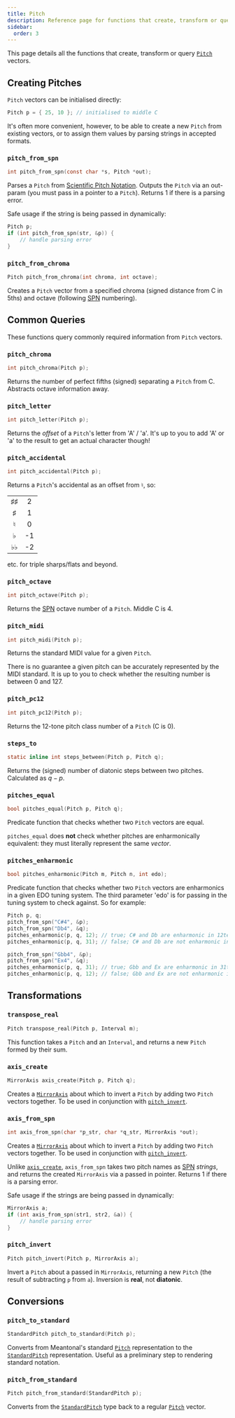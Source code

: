 ```yaml
---
title: Pitch
description: Reference page for functions that create, transform or query Pitch vectors.
sidebar:
  order: 3
---
```



This page details all the functions that create, transform or query [`Pitch`](/c/types/#pitch) vectors.

## Creating Pitches

`Pitch` vectors can be initialised directly:

```c
Pitch p = { 25, 10 }; // initialised to middle C
```

It's often more convenient, however, to be able to create a new `Pitch` from existing vectors, or to assign them values by parsing strings in accepted formats.

### `pitch_from_spn`

```c
int pitch_from_spn(const char *s, Pitch *out);
```

Parses a `Pitch` from [Scientific Pitch Notation](https://en.wikipedia.org/wiki/Scientific_pitch_notation). Outputs the `Pitch` via an out-param (you must pass in a pointer to a `Pitch`). Returns 1 if there is a parsing error.

Safe usage if the string is being passed in dynamically:

```c
Pitch p;
if (int pitch_from_spn(str, &p)) {
    // handle parsing error
}
```

### `pitch_from_chroma`

```c
Pitch pitch_from_chroma(int chroma, int octave);
```

Creates a `Pitch` vector from a specified chroma (signed distance from C in 5ths) and octave (following [SPN](https://en.wikipedia.org/wiki/Scientific_pitch_notation) numbering).

## Common Queries

These functions query commonly required information from `Pitch` vectors.

### `pitch_chroma`

```c
int pitch_chroma(Pitch p);
```

Returns the number of perfect fifths (signed) separating a `Pitch` from C. Abstracts octave information away.

### `pitch_letter`

```c
int pitch_letter(Pitch p);
```

Returns the _offset_ of a `Pitch`'s letter from 'A' / 'a'. It's up to you to add 'A' or 'a' to the result to get an actual character though!

### `pitch_accidental`

```c
int pitch_accidental(Pitch p);
```

Returns a `Pitch`'s accidental as an offset from $\natural$, so:

|                |     |
| :------------: | :-: |
| $\sharp\sharp$ |  2  |
|    $\sharp$    |  1  |
|   $\natural$   |  0  |
|    $\flat$     | -1  |
|  $\flat\flat$  | -2  |

etc. for triple sharps/flats and beyond.

### `pitch_octave`

```c
int pitch_octave(Pitch p);
```

Returns the [SPN](https://en.wikipedia.org/wiki/Scientific_pitch_notation) octave number of a `Pitch`. Middle C is 4.

### `pitch_midi`

```c
int pitch_midi(Pitch p);
```

Returns the standard MIDI value for a given `Pitch`.

<Aside type="caution">

There is no guarantee a given pitch can be accurately represented by the MIDI standard. It is up to you to check whether the resulting number is between 0 and 127.

</Aside>

### `pitch_pc12`

```c
int pitch_pc12(Pitch p);
```

Returns the 12-tone pitch class number of a `Pitch` (C is 0).

### `steps_to`

```c
static inline int steps_between(Pitch p, Pitch q);
```

Returns the (signed) number of diatonic steps between two pitches. Calculated as $q - p$.

### `pitches_equal`

```c
bool pitches_equal(Pitch p, Pitch q);
```

Predicate function that checks whether two `Pitch` vectors are equal.

<Aside type="caution">

`pitches_equal` does **not** check whether pitches are enharmonically equivalent: they must literally represent the same *vector*.

</Aside>

### `pitches_enharmonic`

```c
bool pitches_enharmonic(Pitch m, Pitch n, int edo);
```

Predicate function that checks whether two `Pitch` vectors are enharmonics in a given EDO tuning system. The third parameter 'edo' is for passing in the tuning system to check against. So for example:

```c
Pitch p, q;
pitch_from_spn("C#4", &p);
pitch_from_spn("Db4", &q);
pitches_enharmonic(p, q, 12); // true; C# and Db are enharmonic in 12tet
pitches_enharmonic(p, q, 31); // false; C# and Db are not enharmonic in 31tet

pitch_from_spn("Gbb4", &p);
pitch_from_spn("Ex4", &q);
pitches_enharmonic(p, q, 31); // true; Gbb and Ex are enharmonic in 31tet
pitches_enharmonic(p, q, 12); // false; Gbb and Ex are not enharmonic in 12tet
```

## Transformations

### `transpose_real`

```c
Pitch transpose_real(Pitch p, Interval m);
```

This function takes a `Pitch` and an `Interval`, and returns a new `Pitch` formed by their sum.

### `axis_create`

```c
MirrorAxis axis_create(Pitch p, Pitch q);
```

Creates a [`MirrorAxis`](/c/types/#mirroraxis) about which to invert a `Pitch` by adding two `Pitch` vectors together. To be used in conjunction with [`pitch_invert`](/c/pitch/#pitch_invert).

### `axis_from_spn`

```c
int axis_from_spn(char *p_str, char *q_str, MirrorAxis *out);
```

Creates a [`MirrorAxis`](/c/types/#mirroraxis) about which to invert a `Pitch` by adding two `Pitch` vectors together. To be used in conjunction with [`pitch_invert`](/c/pitch/#pitch_invert).

Unlike [`axis_create`](/c/pitch/#axis_create), `axis_from_spn` takes two pitch names as [SPN](https://en.wikipedia.org/wiki/Scientific_pitch_notation) *strings*, and returns the created `MirrorAxis` via a passed in pointer. Returns 1 if there is a parsing error.

Safe usage if the strings are being passed in dynamically:

```c
MirrorAxis a;
if (int axis_from_spn(str1, str2, &a)) {
    // handle parsing error
}

```
### `pitch_invert`

```c
Pitch pitch_invert(Pitch p, MirrorAxis a);
```

Invert a `Pitch` about a passed in `MirrorAxis`, returning a new `Pitch` (the result of subtracting `p` from `a`). Inversion is **real**, not **diatonic**.

## Conversions

### `pitch_to_standard`

```c
StandardPitch pitch_to_standard(Pitch p);
```

Converts from Meantonal's standard [`Pitch`](/c/types/#pitch) representation to the [`StandardPitch`](/c/types/#standardpitch) representation. Useful as a preliminary step to rendering standard notation.

### `pitch_from_standard`

```c
Pitch pitch_from_standard(StandardPitch p);
```

Converts from the [`StandardPitch`](/c/types/#standardpitch) type back to a regular [`Pitch`](/c/types/#pitch) vector.
